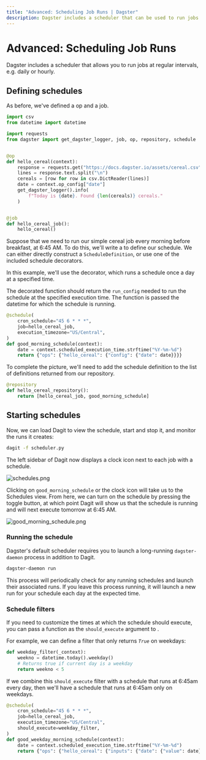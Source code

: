 ```yaml
---
title: "Advanced: Scheduling Job Runs | Dagster"
description: Dagster includes a scheduler that can be used to run jobs at regular intervals
---
```


# Advanced: Scheduling Job Runs

<CodeReferenceLink filePath="examples/docs_snippets/docs_snippets/intro_tutorial/advanced/scheduling/" />

Dagster includes a scheduler that allows you to run jobs at regular intervals, e.g. daily or hourly.

## Defining schedules

As before, we've defined a op and a job.

```python file=/intro_tutorial/advanced/scheduling/scheduler.py startafter=start_scheduler_marker_0 endbefore=end_scheduler_marker_0
import csv
from datetime import datetime

import requests
from dagster import get_dagster_logger, job, op, repository, schedule


@op
def hello_cereal(context):
    response = requests.get("https://docs.dagster.io/assets/cereal.csv")
    lines = response.text.split("\n")
    cereals = [row for row in csv.DictReader(lines)]
    date = context.op_config["date"]
    get_dagster_logger().info(
        f"Today is {date}. Found {len(cereals)} cereals."
    )


@job
def hello_cereal_job():
    hello_cereal()
```

Suppose that we need to run our simple cereal job every morning before breakfast, at 6:45 AM. To do this, we'll write a <PyObject module="dagster" object="ScheduleDefinition" /> to define our schedule. We can either directly construct a `ScheduleDefinition`, or use one of the included schedule decorators.

In this example, we'll use the <PyObject module="dagster" object="schedule" displayText="@schedule" /> decorator, which runs a schedule once a day at a specified time.

The decorated function should return the `run_config` needed to run the schedule at the specified execution time. The function is passed the datetime for which the schedule is running.

```python file=/intro_tutorial/advanced/scheduling/scheduler.py startafter=start_scheduler_marker_1 endbefore=end_scheduler_marker_1
@schedule(
    cron_schedule="45 6 * * *",
    job=hello_cereal_job,
    execution_timezone="US/Central",
)
def good_morning_schedule(context):
    date = context.scheduled_execution_time.strftime("%Y-%m-%d")
    return {"ops": {"hello_cereal": {"config": {"date": date}}}}
```

To complete the picture, we'll need to add the schedule definition to the list of definitions returned from our repository.

```python file=/intro_tutorial/advanced/scheduling/scheduler.py startafter=start_scheduler_marker_2 endbefore=end_scheduler_marker_2
@repository
def hello_cereal_repository():
    return [hello_cereal_job, good_morning_schedule]
```

## Starting schedules

Now, we can load Dagit to view the schedule, start and stop it, and monitor the runs it creates:

```bash
dagit -f scheduler.py
```

The left sidebar of Dagit now displays a clock icon next to each job with a schedule.

<Image
alt="schedules.png"
src="/images/tutorial/schedules.png"
width={3478}
height={2184}
/>

Clicking on `good_morning_schedule` or the clock icon will take us to the Schedules view. From here, we can turn on the schedule by pressing the toggle button, at which point Dagit will show us that the schedule is running and will next execute tomorrow at 6:45 AM.

<Image
alt="good_morning_schedule.png"
src="/images/tutorial/good_morning_schedule.png"
width={3478}
height={2184}
/>

### Running the schedule

Dagster's default scheduler requires you to launch a long-running `dagster-daemon` process in addition to Dagit.

```bash
dagster-daemon run
```

This process will periodically check for any running schedules and launch their associated runs. If you leave this process running, it will launch a new run for your schedule each day at the expected time.

### Schedule filters

If you need to customize the times at which the schedule should execute, you can pass a function as the `should_execute` argument to <PyObject module="dagster" object="ScheduleDefinition" />.

For example, we can define a filter that only returns _`True`_ on weekdays:

```python file=/intro_tutorial/advanced/scheduling/scheduler.py startafter=start_scheduler_marker_3 endbefore=end_scheduler_marker_3
def weekday_filter(_context):
    weekno = datetime.today().weekday()
    # Returns true if current day is a weekday
    return weekno < 5
```

If we combine this `should_execute` filter with a schedule that runs at 6:45am every day, then we'll have a schedule that runs at 6:45am only on weekdays.

```python file=/intro_tutorial/advanced/scheduling/scheduler.py startafter=start_scheduler_marker_4 endbefore=end_scheduler_marker_4
@schedule(
    cron_schedule="45 6 * * *",
    job=hello_cereal_job,
    execution_timezone="US/Central",
    should_execute=weekday_filter,
)
def good_weekday_morning_schedule(context):
    date = context.scheduled_execution_time.strftime("%Y-%m-%d")
    return {"ops": {"hello_cereal": {"inputs": {"date": {"value": date}}}}}
```
